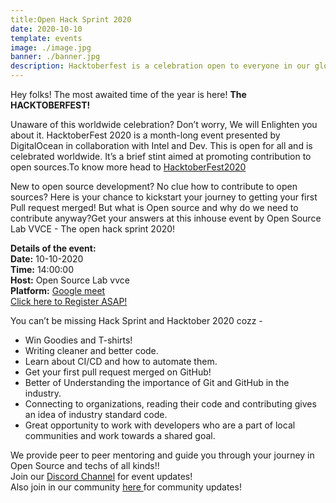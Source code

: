 ```yaml
---
title:Open Hack Sprint 2020 
date: 2020-10-10
template: events
image: ./image.jpg
banner: ./banner.jpg
description: Hacktoberfest is a celebration open to everyone in our global community.
---
```


Hey folks!
The most awaited time of the year is here! **The HACKTOBERFEST!**

Unaware of this worldwide celebration? Don’t worry, We will Enlighten you about it.
HacktoberFest 2020 is a month-long event presented by DigitalOcean in collaboration with Intel and Dev. This is open for all and is celebrated worldwide. It’s a brief stint aimed at promoting contribution to open sources.To know more head to <a href="https://hacktoberfest.digitalocean.com/">HacktoberFest2020</a>

New to open source development? No clue how to contribute to open sources? Here is your chance to kickstart your journey to getting your first Pull request merged!
But what is Open source and why do we need to contribute anyway?Get your answers at this inhouse event by Open Source Lab VVCE - The open hack sprint 2020!

**Details of the event:** \
**Date:** 10-10-2020         
**Time:** 14:00:00  \
**Host:** Open Source Lab vvce    
**Platform:** <a href="https://meet.google.com/ctx-neuf-igu">Google meet </a> \
<a href="https://tinyurl.com/openhaksprint">Click here to Register ASAP! </a>

You can’t be missing Hack Sprint and Hacktober 2020 cozz -
- Win Goodies and T-shirts!
- Writing cleaner and better code.
- Learn about CI/CD and how to automate them.
- Get your first pull request merged on GitHub!
- Better of Understanding the importance of Git and GitHub in the industry.
- Connecting to organizations, reading their code and contributing gives an idea of industry standard code.
- Great opportunity to work with developers who are a part of local communities and work towards a shared goal.

We provide peer to peer mentoring and guide you through your journey in Open Source and techs of all kinds!! \
Join our <a href="https://discord.gg/rRfUpga" >Discord Channel</a> for event updates! \
Also join in our community <a href="https://tinyurl.com/joinoslvvce"> here </a> for community updates!



